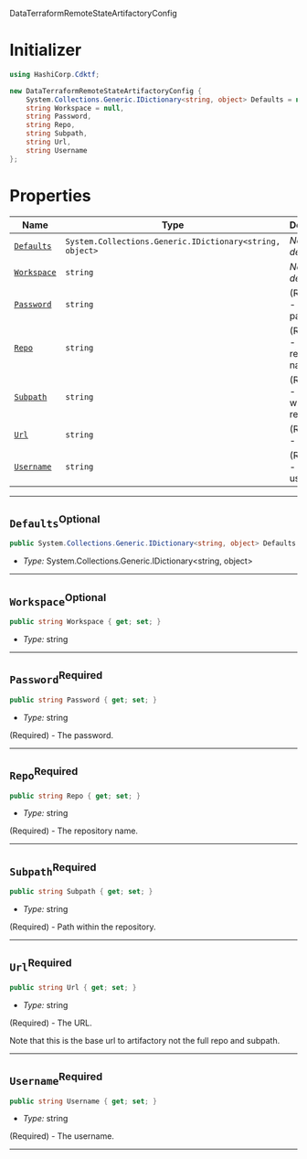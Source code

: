  DataTerraformRemoteStateArtifactoryConfig <a name="DataTerraformRemoteStateArtifactoryConfig" id="cdktf.DataTerraformRemoteStateArtifactoryConfig"></a>

# Initializer <a name="Initializer" id="cdktf.DataTerraformRemoteStateArtifactoryConfig.Initializer"></a>

```csharp
using HashiCorp.Cdktf;

new DataTerraformRemoteStateArtifactoryConfig {
    System.Collections.Generic.IDictionary<string, object> Defaults = null,
    string Workspace = null,
    string Password,
    string Repo,
    string Subpath,
    string Url,
    string Username
};
```

# Properties <a name="Properties" id="Properties"></a>

| **Name** | **Type** | **Description** |
| --- | --- | --- |
| <code><a href="#cdktf.DataTerraformRemoteStateArtifactoryConfig.property.defaults">Defaults</a></code> | <code>System.Collections.Generic.IDictionary<string, object></code> | *No description.* |
| <code><a href="#cdktf.DataTerraformRemoteStateArtifactoryConfig.property.workspace">Workspace</a></code> | <code>string</code> | *No description.* |
| <code><a href="#cdktf.DataTerraformRemoteStateArtifactoryConfig.property.password">Password</a></code> | <code>string</code> | (Required) - The password. |
| <code><a href="#cdktf.DataTerraformRemoteStateArtifactoryConfig.property.repo">Repo</a></code> | <code>string</code> | (Required) - The repository name. |
| <code><a href="#cdktf.DataTerraformRemoteStateArtifactoryConfig.property.subpath">Subpath</a></code> | <code>string</code> | (Required) - Path within the repository. |
| <code><a href="#cdktf.DataTerraformRemoteStateArtifactoryConfig.property.url">Url</a></code> | <code>string</code> | (Required) - The URL. |
| <code><a href="#cdktf.DataTerraformRemoteStateArtifactoryConfig.property.username">Username</a></code> | <code>string</code> | (Required) - The username. |

---

## `Defaults`<sup>Optional</sup> <a name="Defaults" id="cdktf.DataTerraformRemoteStateArtifactoryConfig.property.defaults"></a>

```csharp
public System.Collections.Generic.IDictionary<string, object> Defaults { get; set; }
```

- *Type:* System.Collections.Generic.IDictionary<string, object>

---

## `Workspace`<sup>Optional</sup> <a name="Workspace" id="cdktf.DataTerraformRemoteStateArtifactoryConfig.property.workspace"></a>

```csharp
public string Workspace { get; set; }
```

- *Type:* string

---

## `Password`<sup>Required</sup> <a name="Password" id="cdktf.DataTerraformRemoteStateArtifactoryConfig.property.password"></a>

```csharp
public string Password { get; set; }
```

- *Type:* string

(Required) - The password.

---

## `Repo`<sup>Required</sup> <a name="Repo" id="cdktf.DataTerraformRemoteStateArtifactoryConfig.property.repo"></a>

```csharp
public string Repo { get; set; }
```

- *Type:* string

(Required) - The repository name.

---

## `Subpath`<sup>Required</sup> <a name="Subpath" id="cdktf.DataTerraformRemoteStateArtifactoryConfig.property.subpath"></a>

```csharp
public string Subpath { get; set; }
```

- *Type:* string

(Required) - Path within the repository.

---

## `Url`<sup>Required</sup> <a name="Url" id="cdktf.DataTerraformRemoteStateArtifactoryConfig.property.url"></a>

```csharp
public string Url { get; set; }
```

- *Type:* string

(Required) - The URL.

Note that this is the base url to artifactory not the full repo and subpath.

---

## `Username`<sup>Required</sup> <a name="Username" id="cdktf.DataTerraformRemoteStateArtifactoryConfig.property.username"></a>

```csharp
public string Username { get; set; }
```

- *Type:* string

(Required) - The username.

---

